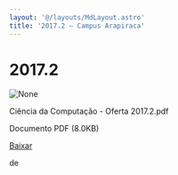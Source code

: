 ```yaml
---
layout: '@/layouts/MdLayout.astro'
title: '2017.2 — Campus Arapiraca'
---
```




2017.2
======









<Image src="https://arapiraca.ufal.br/graduacao/ciencia-da-computacao/horarios/2017/oferta-academica-2017.2/%2b%2bplone%2b%2bufalprofile/imgs/file-icon.png" alt="None" inferSize />

 Ciência da Computação - Oferta 2017.2.pdf  

 Documento PDF
 (8.0KB)
 

[Baixar](%40%40download/file/Ci%c3%aancia%20da%20Computa%c3%a7%c3%a3o%20-%20Oferta%202017.2.pdf)























 de 












